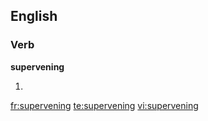 
==English==

===Verb===
'''supervening'''

# {{present participle of|supervene}}

[[fr:supervening]]
[[te:supervening]]
[[vi:supervening]]